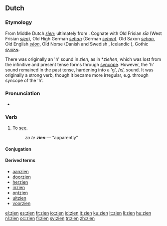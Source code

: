 ==Dutch==
===Etymology===
From Middle Dutch ''[[sien]]''; ultimately from {{proto|Germanic|sehwan|lang=ang}}.  Cognate with Old Frisian ''sīa'' (West Frisian ''[[sjen]]''), Old High German ''[[sehan]]'' (German ''[[sehen]]''), Old Saxon ''[[sehan]]'', Old English ''[[seon|sēon]]'', Old Norse {{term|sjá|lang=non}} (Danish and Swedish {{term|se|lang=se}}, Icelandic {{term|sjá|lang=is}}), Gothic [[𐍃𐌰𐌹𐍈𐌰𐌽]]. 

There was originally an 'h' sound in ''zien'', as in *''ziehen'', which was lost from the infinitive and present tense forms through [[syncope]].  However, the 'h' sound remained in the past tense, hardening into a 'g', /x/, sound.  It was originally a strong verb, though it became more irregular, e.g. through syncope of the 'h'.

===Pronunciation===
*{{audio|Nl-zien.ogg|audio}}

===Verb===
{{nl-verb|st-5}}  <!-- see WT:ANL -->

# To [[see]].
#: ''zo te '''zien''''' — “apparently”

====Conjugation====
{{nl-conj|zie|ziet|zag|zagen|gezien|zie}}

====Derived terms====
{{top4}}
* [[aanzien]]
* [[doorzien]]
* [[herzien]]
* [[inzien]]
* [[ontzien]]
* [[uitzien]]
* [[voorzien]]
{{bottom}}

[[el:zien]]
[[es:zien]]
[[fr:zien]]
[[io:zien]]
[[id:zien]]
[[it:zien]]
[[ku:zien]]
[[lt:zien]]
[[li:zien]]
[[hu:zien]]
[[nl:zien]]
[[oc:zien]]
[[fi:zien]]
[[sv:zien]]
[[tr:zien]]
[[zh:zien]]